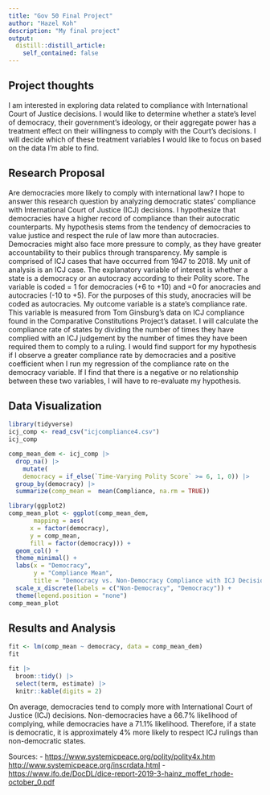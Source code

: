 ```yaml
---
title: "Gov 50 Final Project"
author: "Hazel Koh"
description: "My final project"
output:
  distill::distill_article:
    self_contained: false
---
```


## Project thoughts

I am interested in exploring data related to compliance with International Court of Justice decisions. I would like to determine whether a state's level of democracy, their government's ideology, or their aggregate power has a treatment effect on their willingness to comply with the Court's decisions. I will decide which of these treatment variables I would like to focus on based on the data I'm able to find.

## Research Proposal

Are democracies more likely to comply with international law? I hope to answer this research question by analyzing democratic states' compliance with International Court of Justice (ICJ) decisions. I hypothesize that democracies have a higher record of compliance than their autocratic counterparts. My hypothesis stems from the tendency of democracies to value justice and respect the rule of law more than autocracies. Democracies might also face more pressure to comply, as they have greater accountability to their publics through transparency. My sample is comprised of ICJ cases that have occurred from 1947 to 2018. My unit of analysis is an ICJ case. The explanatory variable of interest is whether a state is a democracy or an autocracy according to their Polity score. The variable is coded = 1 for democracies (+6 to +10) and =0 for anocracies and autocracies (-10 to +5). For the purposes of this study, anocracies will be coded as autocracies. My outcome variable is a state's compliance rate. This variable is measured from Tom Ginsburg's data on ICJ compliance found in the Comparative Constitutions Project's dataset. I will calculate the compliance rate of states by dividing the number of times they have complied with an ICJ judgement by the number of times they have been required them to comply to a ruling. I would find support for my hypothesis if I observe a greater compliance rate by democracies and a positive coefficient when I run my regression of the compliance rate on the democracy variable. If I find that there is a negative or no relationship between these two variables, I will have to re-evaluate my hypothesis.

## Data Visualization

```r
library(tidyverse)
icj_comp <- read_csv("icjcompliance4.csv")
icj_comp

comp_mean_dem <- icj_comp |>
  drop_na() |>
    mutate(
    democracy = if_else(`Time-Varying Polity Score` >= 6, 1, 0)) |>
  group_by(democracy) |>
  summarize(comp_mean =  mean(Compliance, na.rm = TRUE)) 

library(ggplot2)
comp_mean_plot <- ggplot(comp_mean_dem, 
       mapping = aes(
      x = factor(democracy),
      y = comp_mean,
      fill = factor(democracy))) +
  geom_col() +
  theme_minimal() +
  labs(x = "Democracy",
       y = "Compliance Mean",
       title = "Democracy vs. Non-Democracy Compliance with ICJ Decisions") +
  scale_x_discrete(labels = c("Non-Democracy", "Democracy")) +
  theme(legend.position = "none")
comp_mean_plot
```

## Results and Analysis

```r
fit <- lm(comp_mean ~ democracy, data = comp_mean_dem)
fit

fit |>
  broom::tidy() |>
  select(term, estimate) |>  
  knitr::kable(digits = 2)
```

On average, democracies tend to comply more with International Court of Justice (ICJ) decisions. Non-democracies have a 66.7% likelihood of complying, while democracies have a 71.1% likelihood. Therefore, if a state is democratic, it is approximately 4% more likely to respect ICJ rulings than non-democratic states.

Sources: - <https://www.systemicpeace.org/polity/polity4x.htm> <http://www.systemicpeace.org/inscrdata.html> - <https://www.ifo.de/DocDL/dice-report-2019-3-hainz_moffet_rhode-october_0.pdf>
